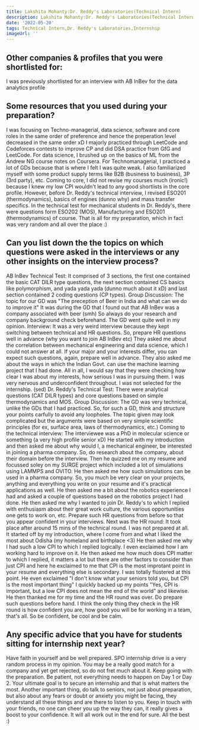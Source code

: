 ```yaml
---
title: Lakshita Mohanty:Dr. Reddy's Laboratories(Technical Intern)
description: Lakshita Mohanty:Dr. Reddy's Laboratories(Technical Intern)
date: '2022-05-20'
tags: Technical Intern,Dr. Reddy's Laboratories,Internship
imageUrl: ''
---
```


## Other companies & profiles that you were shortlisted for:
I was previously shortlisted for an interview with AB InBev for the data analytics profile

## Some resources that you used during your preparation?
I was focusing on Techno-managerial, data science, software and core roles in the same order of preference and hence the preperation level decreased in the same order xD
I majorly practiced through LeetCode and Codeforces contests to improve CP and did DSA practice from GfG and LeetCode. For data science, I brushed up on the basics of ML from the Andrew NG course notes on Coursera.
For Technomanagerial, I practiced a lot of GDs because that is where I felt I was quite weak. I also familiarized myself with some product supply terms like B2B (business to business), 3P (3rd party), etc.
Coming to core, I did not revise my courses much (ironic!) because I knew my low CPI wouldn't lead to any good shortlists in the core profile. However, before Dr. Reddy's technical interview, I revised ESO201 (thermodynamics), basics of engines (dunno why) and mass transfer specifics. In the technical test for mechanical students in Dr. Reddy's, there were questions form ESO202 (MOS), Manufacturing and ESO201 (thermodynamics) of course.
That is all for my preparation, which in fact was very random and all over the place :)

## Can you list down the the topics on which questions were asked in the interviews or any other insights on the interview process?
AB InBev
Technical Test: It comprised of 3 sections, the first one contained the basic CAT DILR type questions, the next section contained CS basics like polymorphism, and yada yada yada (dunno much about it xD) and last section contained 2 coding questions (CP types).
Group Discussion: The topic for our GD was "The preception of Beer in India and what can we do to improve it" It was during the GD that I found out that AB InBev was a company associated with beer (smh) So always do your research and company background check beforehand. The GD went quite well in my opinion.
Interview: It was a very weird interview because they kept switching between technical and HR questions. So, prepare HR questions well in advance (why you want to join AB InBev etc)
They asked me about the correlation between mechanical engineering and data science, which I could not answer at all. If your major and your interests differ, you can expect such questions, again, prepare well in advance. They also asked me about the ways in which the Indian Govt. can use the machine learning project that I had done. All in all, I would say that they were checking how clear I was about my interests, how serious I was in pursuing them.
I was very nervous and underconfident throughout. I was not selected for the internship. (sed)
Dr. Reddy's
Technical Test: There were analytical questions (CAT DILR types) and core questions based on simple thermodynamics and MOS.
Group Discussion: The GD was very technical, unlike the GDs that I had practiced. So, for such a GD, think and structure your points carfully to avoid any loopholes. The topic given may look complicated but the arguments were based on very simple scientific principles (for ex, surface area, laws of thermodynamics, etc.)
Coming to the technical interview: The interviewee was a PhD in molecular science or something (a very high profile senior xD) He started with my introduction and then asked me about why would I, a mechanical engineer, be interested in joining a pharma company. So, do research about the company, about their domain before the interview. Then he quizzed me on my resume and focussed soley on my SURGE project which included a lot of simulations using LAMMPS and OVITO. He then asked me how such simulations can be used in a pharma company. So, you much be very clear on your projects, anything and everything you write on your resume and it's practical applications as well. He then asked me a bit about the robotics experience I had and asked a couple of questions based on the robotics project I had done. He then asked me why I wanted to join Dr. Reddy's to which I replied with enthusiasm about their great work culture, the various opportunities one gets to work on, etc. Prepare such HR questions from before so that you appear confident in your interviews.
Next was the HR round: It took place after around 15 mins of the technical round. I was not prepared at all. It started off by my introduction, where I come from and what I liked the most about Odisha (my homeland and birthplace <3) He then asked me why I had such a low CPI to which I replied logically. I even exclaimed how I am working hard to improve on it. He then asked me how much does CPI matter to which I replied, it matters a lot but there are other factors to consider than just CPI and here he exclaimed to me that CPI is the most improtant point in your resume and everything else is secondary. I was totally flustered at this point. He even exclaimed "I don't know what your seniors told you, but CPI is the most important thing" I quickly backed up my points "Yes, CPI is important, but a low CPI does not mean the end of the world" and likewise. He then thanked me for my time and the HR round was over. Do prepare such questions before hand. I think the only thing they check in the HR round is how confident you are, how good you will be for working in a team, that's all. So be confident, be cool and be calm.

## Any specific advice that you have for students sitting for internship next year?
Have faith in yourself and be well prepared. SPO internship drive is a very random process in my opinion. You may be a really good match for a company and yet get rejected, so do not fret much about it. Keep going with the preparation. Be patient, not everything needs to happen on Day 1 or Day 2. Your ultimate goal is to secure an internship and that is what matters the most.
Another important thing, do talk to seniors, not just about preparation, but also about any fears or doubt or anxiety you might be facing, they understand all these things and are there to listen to you. Keep in touch with your friends, no one can cheer you up the way they can, it really gives a boost to your confidence.
It will all work out in the end for sure.
All the best :)

